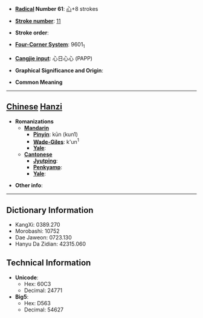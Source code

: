 * '''[[Wiktionary:Chinese radical index| Radical]] Number 61''': [[Wiktionary:Chinese radical index 心|心]]+8 strokes

* '''[[Wiktionary:Chinese total strokes index|Stroke number]]''': [[Wiktionary:Chinese total strokes index 11|11]]

* '''Stroke order''': 

* '''[[Wiktionary:Chinese four corner index|Four-Corner System]]''': 9601<sub>1</sub>

* '''[[Wiktionary:Chinese Cangjie index|Cangjie input]]''': 心日心心 (PAPP)

* '''Graphical Significance and Origin''': 

* '''Common Meaning'''

----

== [[Chinese]] [[Hanzi]] ==

* '''Romanizations'''
** '''[[Mandarin]]'''
*** '''[[Pinyin]]''': kūn (kun1)
*** '''[[Wade-Giles]]''': k'un<sup>1</sup>
*** '''[[Yale]]''': 
** '''[[Cantonese]]'''
*** '''[[Jyutping]]''':
*** '''[[Penkyamp]]''': 
*** '''[[Yale]]''': 

* '''Other info''': 

----

== Dictionary Information ==

* KangXi: 0389.270
* Morobashi: 10752
* Dae Jaweon: 0723.130
* Hanyu Da Zidian: 42315.060

== Technical Information ==

* '''Unicode''':
** Hex: 60C3
** Decimal: 24771
* '''Big5''':
** Hex: D563
** Decimal: 54627